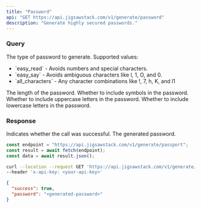 ```yaml
---
title: "Password"
api: "GET https://api.jigsawstack.com/v1/generate/password"
description: "Generate highly secured passwords."
---
```


### Query

<ParamField query="type" type="string" default="easy_read">
  The type of password to generate. Supported values:
  <ul>
    <li>`easy_read` - Avoids numbers and special characters.</li>
    <li>`easy_say` - Avoids ambiguous characters like l, 1, O, and 0.</li>
    <li>
      `all_characters` - Any character combinations like !, 7, h, K, and l1
    </li>
  </ul>
</ParamField>

<ParamField query="length" type="string" default="16">
  The length of the password.
</ParamField>

<ParamField query="symbols" type="string" default="true">
  Whether to include symbols in the password.
</ParamField>

<ParamField query="uppercase" type="string" default="true">
  Whether to include uppercase letters in the password.
</ParamField>

<ParamField query="lowercase" type="string" default="true">
  Whether to include lowercase letters in the password.
</ParamField>

<Snippet file="header.mdx" />

### Response

<ResponseField name="success" type="boolean">
  Indicates whether the call was successful.
</ResponseField>

<ResponseField name="password" type="string">
  The generated password.
</ResponseField>

<RequestExample>

```javascript Node.js
const endpoint = "https://api.jigsawstack.com/v1/generate/passport";
const result = await fetch(endpoint);
const data = await result.json();
```

```bash cURL
curl --location --request GET 'https://api.jigsawstack.com/v1/generate/password' \
--header 'x-api-key: <your-api-key>'
```

</RequestExample>

<ResponseExample>

```json Response
{
  "success": true,
  "password": "<generated-password>"
}
```

</ResponseExample>
